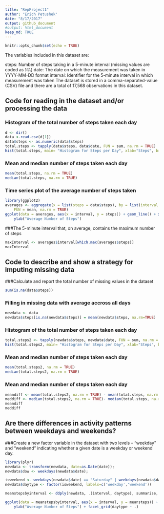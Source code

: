 ```yaml
---
title: "RepProject1"
author: "Erich Petushek"
date: "8/17/2017"
output: github_document
#output: html_document
keep_md: TRUE  
---
```


```r
knitr::opts_chunk$set(echo = TRUE)
```


The variables included in this dataset are:

steps: Number of steps taking in a 5-minute interval (missing values are coded as 𝙽𝙰)
date: The date on which the measurement was taken in YYYY-MM-DD format
interval: Identifier for the 5-minute interval in which measurement was taken
The dataset is stored in a comma-separated-value (CSV) file and there are a total of 17,568 observations in this dataset.

## Code for reading in the dataset and/or processing the data

### Histogram of the total number of steps taken each day
```r
d <- dir()
data <-read.csv(d[1])
data$steps <- as.numeric(data$steps)
total.steps <- tapply(data$steps, data$date, FUN = sum, na.rm = TRUE)
hist(total.steps, main= "Histogram for Steps per Day", xlab="Steps", breaks = 10)
```

### Mean and median number of steps taken each day
```r
mean(total.steps, na.rm = TRUE)
median(total.steps, na.rm = TRUE)
```

### Time series plot of the average number of steps taken
```r
library(ggplot2)
averages <- aggregate(x = list(steps = data$steps), by = list(interval = data$interval), 
    FUN = mean, na.rm = TRUE)
ggplot(data = averages, aes(x = interval, y = steps)) + geom_line() + xlab("5-minute interval") + 
    ylab("Average Number of Steps")
```

###The 5-minute interval that, on average, contains the maximum number of steps
```r
maxInterval <- averages$interval[which.max(averages$steps)]
maxInterval
```
## Code to describe and show a strategy for imputing missing data

###Calculate and report the total number of missing values in the dataset
```r
sum(is.na(data$steps)) 
```

### Filling in missing data with average accross all days
```r
newdata <- data
newdata$steps[is.na(newdata$steps)] = mean(newdata$steps, na.rm=TRUE)
```
### Histogram of the total number of steps taken each day
```r
total.steps2 <- tapply(newdata$steps, newdata$date, FUN = sum, na.rm = TRUE)
hist(total.steps2, main= "Histogram for Steps per Day", xlab="Steps", breaks = 10)
```

### Mean and median number of steps taken each day
```r
mean(total.steps2, na.rm = TRUE)
median(total.steps2, na.rm = TRUE)
```
### Mean and median number of steps taken each day
```r
meandiff <- mean(total.steps2, na.rm = TRUE) - mean(total.steps, na.rm = TRUE)
meddiff <- median(total.steps2, na.rm = TRUE)- median(total.steps, na.rm = TRUE)
meandiff
meddiff
```

## Are there differences in activity patterns between weekdays and weekends?
###Create a new factor variable in the dataset with two levels – “weekday” and “weekend” indicating whether a given date is a weekday or weekend day.
```r
library(plyr)
newdata <- transform(newdata, date=as.Date(date));
newdata$dow <- weekdays(newdata$date);

isweekend <- weekdays(newdata$date) == "Saturday" | weekdays(newdata$date) == "Sunday"
newdata$daytype <- factor(isweekend, labels=c('weekday','weekend'))

meanstepsbyinterval <- ddply(newdata, .(interval, daytype), summarise, meansteps = mean(steps, na.rm = T))

ggplot(data = meanstepsbyinterval, aes(x = interval, y = meansteps)) + geom_line() + xlab("5-minute interval") + 
    ylab("Average Number of Steps") + facet_grid(daytype ~ .)

```
